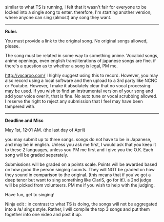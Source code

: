 similar to what TS is running, I felt that it wasn't fair for everyone to be locked into a single song to enter. therefore, I'm starting another version, where anyone can sing (almost) any song they want. 

----

'''Rules'''

You must provide a link to the original song. No original songs allowed, please. 

The song must be related in some way to something anime. Vocaloid songs, anime openings, even english transliterations of japanese songs are fine. if there's a question as to whether a song is legal, PM me.

http://vocaroo.com/ I highly suggest using this to record. However, you may also record using a local software and then upload to a 3rd party like NCNC or Youtube. However, I make it absolutely clear that no vocal processing may be used. If you wish to find an instrumental version of your song and add your voice over it, that is fine. No auto tune or vocal scrubbing allowed. I reserve the right to reject any submission that I feel may have been tampered with.

----

'''Deadline and Misc'''

May 1st, 12:01 AM. (the last day of April)

you may submit up to three songs. songs do not have to be in Japanese, and may be in english. Unless you ask me first, I would ask that you keep it to these 2 languages, unless you PM me first and i give you the O.K. Each song will be graded seperately.

Submissions will be graded on a points scale. Points will be awarded based on how good the person singing sounds. They will NOT be graded on how they sound in comparison to the original. (this means that if you've got a deep tenor but want to sing something like ClariS, go for it!). a 2nd judge will be picked from volunteers. PM me if you wish to help with the judging.

Have fun, get to singing!

Ninja edit : in contrast to what TS is doing, the songs will not be aggregated into a /a/ sings style. Rather, i will compile the top 3 songs and put them together into one video and post it up.<ac_metadata title="Wikia sings (Alt)" notify_everyone="1427480830"> </ac_metadata>
